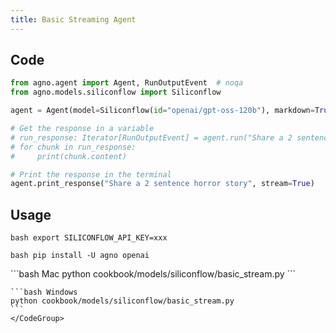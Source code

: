 ```yaml
---
title: Basic Streaming Agent
---
```


## Code

```python cookbook/models/siliconflow/basic_stream.py
from agno.agent import Agent, RunOutputEvent  # noqa
from agno.models.siliconflow import Siliconflow

agent = Agent(model=Siliconflow(id="openai/gpt-oss-120b"), markdown=True)

# Get the response in a variable
# run_response: Iterator[RunOutputEvent] = agent.run("Share a 2 sentence horror story", stream=True)
# for chunk in run_response:
#     print(chunk.content)

# Print the response in the terminal
agent.print_response("Share a 2 sentence horror story", stream=True)

```

## Usage

<Steps>
  <Snippet file="create-venv-step.mdx" />

<Step title="Set your API key">```bash export SILICONFLOW_API_KEY=xxx ```</Step>

<Step title="Install libraries">```bash pip install -U agno openai ```</Step>

  <Step title="Run Agent">
    <CodeGroup>
    ```bash Mac
    python cookbook/models/siliconflow/basic_stream.py
    ```

    ```bash Windows
    python cookbook/models/siliconflow/basic_stream.py
    ```
    </CodeGroup>

  </Step>
</Steps>

